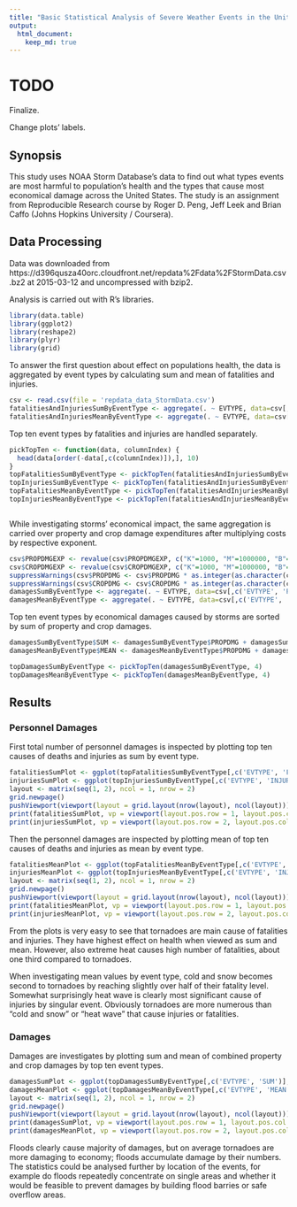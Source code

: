 ```yaml
---
title: "Basic Statistical Analysis of Severe Weather Events in the United States"
output: 
  html_document:
    keep_md: true
---
```


# TODO

Finalize.

Change plots' labels.

## Synopsis

This study uses NOAA Storm Database's data to find out what types events are most harmful to population's health and the types that cause most economical damage across the United States. The study is an assignment from Reproducible Research course by Roger D. Peng, Jeff Leek and Brian Caffo (Johns Hopkins University / Coursera).

## Data Processing

Data was downloaded from https://d396qusza40orc.cloudfront.net/repdata%2Fdata%2FStormData.csv.bz2 at 2015-03-12 and uncompressed with bzip2.

Analysis is carried out with R's libraries.

```r
library(data.table)
library(ggplot2)
library(reshape2)
library(plyr)
library(grid)
```

To answer the first question about effect on populations health, the data is aggregated by event types by calculating sum and mean of fatalities and injuries.
```r
csv <- read.csv(file = 'repdata_data_StormData.csv')
fatalitiesAndInjuriesSumByEventType <- aggregate(. ~ EVTYPE, data=csv[,c('EVTYPE', 'FATALITIES', 'INJURIES')], FUN=sum)
fatalitiesAndInjuriesMeanByEventType <- aggregate(. ~ EVTYPE, data=csv[,c('EVTYPE', 'FATALITIES', 'INJURIES')], FUN=mean)
```

Top ten event types by fatalities and injuries are handled separately.
```r
pickTopTen <- function(data, columnIndex) {
  head(data[order(-data[,c(columnIndex)]),], 10)
}
topFatalitiesSumByEventType <- pickTopTen(fatalitiesAndInjuriesSumByEventType, 2)
topInjuriesSumByEventType <- pickTopTen(fatalitiesAndInjuriesSumByEventType, 3)
topFatalitiesMeanByEventType <- pickTopTen(fatalitiesAndInjuriesMeanByEventType, 2)
topInjuriesMeanByEventType <- pickTopTen(fatalitiesAndInjuriesMeanByEventType, 3)
```

```r
```

While investigating storms' economical impact, the same aggregation is carried over property and crop damage expenditures after multiplying costs by respective exponent.

```r
csv$PROPDMGEXP <- revalue(csv$PROPDMGEXP, c("K"=1000, "M"=1000000, "B"=1000000000), warn_missing = FALSE)
csv$CROPDMGEXP <- revalue(csv$CROPDMGEXP, c("K"=1000, "M"=1000000, "B"=1000000000), warn_missing = FALSE)
suppressWarnings(csv$PROPDMG <- csv$PROPDMG * as.integer(as.character(csv$PROPDMGEXP)))
suppressWarnings(csv$CROPDMG <- csv$CROPDMG * as.integer(as.character(csv$CROPDMGEXP)))
damagesSumByEventType <- aggregate(. ~ EVTYPE, data=csv[,c('EVTYPE', 'PROPDMG', 'CROPDMG')], FUN=sum)
damagesMeanByEventType <- aggregate(. ~ EVTYPE, data=csv[,c('EVTYPE', 'PROPDMG', 'CROPDMG')], FUN=mean)
```

Top ten event types by economical damages caused by storms are sorted by sum of property and crop damages.

```r
damagesSumByEventType$SUM <- damagesSumByEventType$PROPDMG + damagesSumByEventType$CROPDMG
damagesMeanByEventType$MEAN <- damagesMeanByEventType$PROPDMG + damagesMeanByEventType$CROPDMG

topDamagesSumByEventType <- pickTopTen(damagesSumByEventType, 4)
topDamagesMeanByEventType <- pickTopTen(damagesMeanByEventType, 4)
```

## Results

### Personnel Damages

First total number of personnel damages is inspected by plotting top ten causes of deaths and injuries as sum by event type.

```r
fatalitiesSumPlot <- ggplot(topFatalitiesSumByEventType[,c('EVTYPE', 'FATALITIES')], aes(x=EVTYPE, y=FATALITIES)) + geom_bar(stat="identity") + coord_flip()
injuriesSumPlot <- ggplot(topInjuriesSumByEventType[,c('EVTYPE', 'INJURIES')], aes(x=EVTYPE, y=INJURIES)) + geom_bar(stat="identity")  + coord_flip()
layout <- matrix(seq(1, 2), ncol = 1, nrow = 2)
grid.newpage()
pushViewport(viewport(layout = grid.layout(nrow(layout), ncol(layout))))
print(fatalitiesSumPlot, vp = viewport(layout.pos.row = 1, layout.pos.col = 1))
print(injuriesSumPlot, vp = viewport(layout.pos.row = 2, layout.pos.col = 1))
```

Then the personnel damages are inspected by plotting mean of top ten causes of deaths and injuries as mean by event type.

```r
fatalitiesMeanPlot <- ggplot(topFatalitiesMeanByEventType[,c('EVTYPE', 'FATALITIES')], aes(x=EVTYPE, y=FATALITIES)) + geom_bar(stat="identity") + coord_flip()
injuriesMeanPlot <- ggplot(topInjuriesMeanByEventType[,c('EVTYPE', 'INJURIES')], aes(x=EVTYPE, y=INJURIES)) + geom_bar(stat="identity")  + coord_flip()
layout <- matrix(seq(1, 2), ncol = 1, nrow = 2)
grid.newpage()
pushViewport(viewport(layout = grid.layout(nrow(layout), ncol(layout))))
print(fatalitiesMeanPlot, vp = viewport(layout.pos.row = 1, layout.pos.col = 1))
print(injuriesMeanPlot, vp = viewport(layout.pos.row = 2, layout.pos.col = 1))
```

From the plots is very easy to see that tornadoes are main cause of fatalities and injuries. They have highest effect on health when viewed as sum and mean. However, also extreme heat causes high number of fatalities, about one third compared to tornadoes. 

When investigating mean values by event type, cold and snow becomes second to tornadoes by reaching slightly over half of their fatality level. Somewhat surprisingly heat wave is clearly most significant cause of injuries by singular event. Obviously tornadoes are more numerous than "cold and snow" or "heat wave" that cause injuries or fatalities.

### Damages

Damages are investigates by plotting sum and mean of combined property and crop damages by top ten event types.

```r
damagesSumPlot <- ggplot(topDamagesSumByEventType[,c('EVTYPE', 'SUM')], aes(x=EVTYPE, y=SUM)) + geom_bar(stat="identity") + coord_flip()
damagesMeanPlot <- ggplot(topDamagesMeanByEventType[,c('EVTYPE', 'MEAN')], aes(x=EVTYPE, y=MEAN)) + geom_bar(stat="identity") + coord_flip()
layout <- matrix(seq(1, 2), ncol = 1, nrow = 2)
grid.newpage()
pushViewport(viewport(layout = grid.layout(nrow(layout), ncol(layout))))
print(damagesSumPlot, vp = viewport(layout.pos.row = 1, layout.pos.col = 1))
print(damagesMeanPlot, vp = viewport(layout.pos.row = 2, layout.pos.col = 1))
```

Floods clearly cause majority of damages, but on average tornadoes are more damaging to economy; floods accumulate damage by their numbers. The statistics could be analysed further by location of the events, for example do floods repeatedly concentrate on single areas and whether it would be feasible to prevent damages by building flood barries or safe overflow areas.